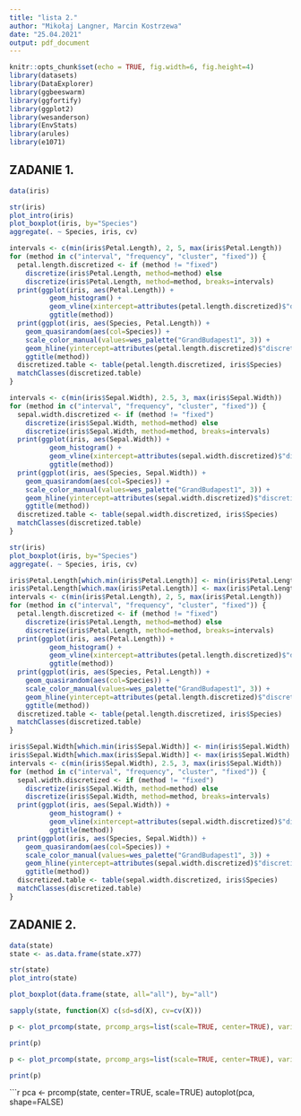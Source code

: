```yaml
---
title: "lista 2."
author: "Mikołaj Langner, Marcin Kostrzewa"
date: "25.04.2021"
output: pdf_document
---
```


```r
knitr::opts_chunk$set(echo = TRUE, fig.width=6, fig.height=4)
library(datasets)
library(DataExplorer)
library(ggbeeswarm)
library(ggfortify)
library(ggplot2)
library(wesanderson)
library(EnvStats)
library(arules)
library(e1071)
```

## ZADANIE 1.


```r
data(iris)
```

```r
str(iris)
plot_intro(iris)
plot_boxplot(iris, by="Species")
aggregate(. ~ Species, iris, cv)
```

```r
intervals <- c(min(iris$Petal.Length), 2, 5, max(iris$Petal.Length))
for (method in c("interval", "frequency", "cluster", "fixed")) {
  petal.length.discretized <- if (method != "fixed") 
    discretize(iris$Petal.Length, method=method) else 
    discretize(iris$Petal.Length, method=method, breaks=intervals)
  print(ggplot(iris, aes(Petal.Length)) +
          geom_histogram() +
          geom_vline(xintercept=attributes(petal.length.discretized)$"discretized:breaks") +
          ggtitle(method))
  print(ggplot(iris, aes(Species, Petal.Length)) +
    geom_quasirandom(aes(col=Species)) +
    scale_color_manual(values=wes_palette("GrandBudapest1", 3)) +
    geom_hline(yintercept=attributes(petal.length.discretized)$"discretized:breaks") +
    ggtitle(method))
  discretized.table <- table(petal.length.discretized, iris$Species)
  matchClasses(discretized.table)
}
```

```r
intervals <- c(min(iris$Sepal.Width), 2.5, 3, max(iris$Sepal.Width))
for (method in c("interval", "frequency", "cluster", "fixed")) {
  sepal.width.discretized <- if (method != "fixed") 
    discretize(iris$Sepal.Width, method=method) else 
    discretize(iris$Sepal.Width, method=method, breaks=intervals)
  print(ggplot(iris, aes(Sepal.Width)) +
          geom_histogram() +
          geom_vline(xintercept=attributes(sepal.width.discretized)$"discretized:breaks") +
          ggtitle(method))
  print(ggplot(iris, aes(Species, Sepal.Width)) +
    geom_quasirandom(aes(col=Species)) +
    scale_color_manual(values=wes_palette("GrandBudapest1", 3)) +
    geom_hline(yintercept=attributes(sepal.width.discretized)$"discretized:breaks") +
    ggtitle(method))
  discretized.table <- table(sepal.width.discretized, iris$Species)
  matchClasses(discretized.table)
}
```

```r
str(iris)
plot_boxplot(iris, by="Species")
aggregate(. ~ Species, iris, cv)
```

```r
iris$Petal.Length[which.min(iris$Petal.Length)] <- min(iris$Petal.Length) - IQR(iris$Petal.Length)
iris$Petal.Length[which.max(iris$Petal.Length)] <- max(iris$Petal.Length) + IQR(iris$Petal.Length)
intervals <- c(min(iris$Petal.Length), 2, 5, max(iris$Petal.Length))
for (method in c("interval", "frequency", "cluster", "fixed")) {
  petal.length.discretized <- if (method != "fixed") 
    discretize(iris$Petal.Length, method=method) else 
    discretize(iris$Petal.Length, method=method, breaks=intervals)
  print(ggplot(iris, aes(Petal.Length)) +
          geom_histogram() +
          geom_vline(xintercept=attributes(petal.length.discretized)$"discretized:breaks") +
          ggtitle(method))
  print(ggplot(iris, aes(Species, Petal.Length)) +
    geom_quasirandom(aes(col=Species)) +
    scale_color_manual(values=wes_palette("GrandBudapest1", 3)) +
    geom_hline(yintercept=attributes(petal.length.discretized)$"discretized:breaks") +
    ggtitle(method))
  discretized.table <- table(petal.length.discretized, iris$Species)
  matchClasses(discretized.table)
}
```

```r
iris$Sepal.Width[which.min(iris$Sepal.Width)] <- min(iris$Sepal.Width) - IQR(iris$Sepal.Width)
iris$Sepal.Width[which.max(iris$Sepal.Width)] <- max(iris$Sepal.Width) + IQR(iris$Sepal.Width)
intervals <- c(min(iris$Sepal.Width), 2.5, 3, max(iris$Sepal.Width))
for (method in c("interval", "frequency", "cluster", "fixed")) {
  sepal.width.discretized <- if (method != "fixed") 
    discretize(iris$Sepal.Width, method=method) else 
    discretize(iris$Sepal.Width, method=method, breaks=intervals)
  print(ggplot(iris, aes(Sepal.Width)) +
          geom_histogram() +
          geom_vline(xintercept=attributes(sepal.width.discretized)$"discretized:breaks") +
          ggtitle(method))
  print(ggplot(iris, aes(Species, Sepal.Width)) +
    geom_quasirandom(aes(col=Species)) +
    scale_color_manual(values=wes_palette("GrandBudapest1", 3)) +
    geom_hline(yintercept=attributes(sepal.width.discretized)$"discretized:breaks") +
    ggtitle(method))
  discretized.table <- table(sepal.width.discretized, iris$Species)
  matchClasses(discretized.table)
}
```

## ZADANIE 2.

```r
data(state)
state <- as.data.frame(state.x77)
```

```r
str(state)
plot_intro(state)
```

```r
plot_boxplot(data.frame(state, all="all"), by="all")
```

```r
sapply(state, function(X) c(sd=sd(X), cv=cv(X)))
```

```r
p <- plot_prcomp(state, prcomp_args=list(scale=TRUE, center=TRUE), variance_cap=0.8)[2]
```

```r
print(p)
```

```r
p <- plot_prcomp(state, prcomp_args=list(scale=TRUE, center=TRUE), variance_cap=1)[1]
```

```r
print(p)
```

```r
pca <- prcomp(state, center=TRUE, scale=TRUE)
autoplot(pca, shape=FALSE)
